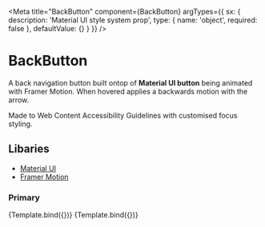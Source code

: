 

<Meta
	title="BackButton"
	component={BackButton}
	argTypes={{
		sx: {
			description: 'Material UI style system prop',
			type: { name: 'object', required: false },
			defaultValue: {}
		}
	}}
/>


# BackButton

A back navigation button built ontop of **Material UI button** being animated with Framer Motion.
When hovered applies a backwards motion with the arrow.

Made to Web Content Accessibility Guidelines with customised focus styling.

## Libaries

-   [Material UI](https://mui.com/getting-started/usage/)
-   [Framer Motion](https://www.framer.com/docs/)

### Primary

<Canvas>
	<Story name="Default">{Template.bind({})}</Story>
</Canvas>

<Canvas>
	<Story
		name="Custom styling"
		args={{
			sx: {
				borderWidth: 1
			}
		}}
	>
		{Template.bind({})}
	</Story>
</Canvas>
